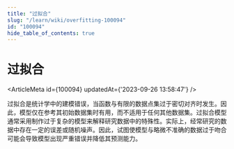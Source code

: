 ```yaml
---
title: "过拟合"
slug: "/learn/wiki/overfitting-100094"
id: "100094"
hide_table_of_contents: true
---
```



# 过拟合

<ArticleMeta id={100094} updatedAt={'2023-09-26 13:58:47'} />
<div className='border-solid border-b border-t-0 my-4 border-[var(--ifm-color-gray-300)]' />

过拟合是统计学中的建模错误，当函数与有限的数据点集过于密切对齐时发生。因此，模型仅在参考其初始数据集时有用，而不适用于任何其他数据集。过拟合模型通常采用制作过于复杂的模型来解释研究数据中的特殊性。实际上，经常研究的数据中存在一定的误差或随机噪声。因此，试图使模型与略微不准确的数据过于吻合可能会导致模型出现严重错误并降低其预测能力。
